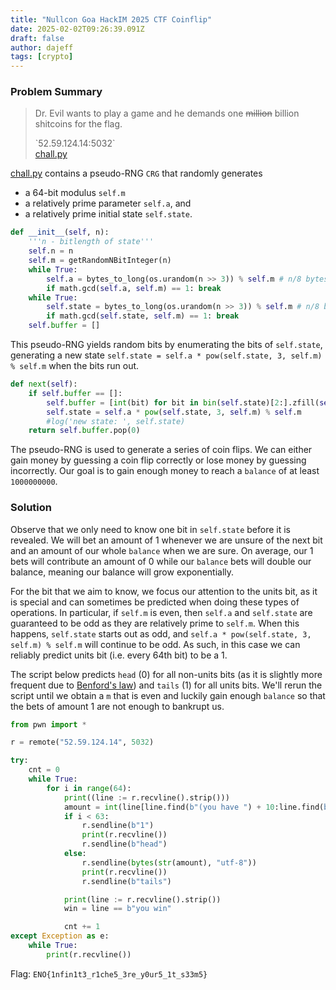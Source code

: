```yaml
---
title: "Nullcon Goa HackIM 2025 CTF Coinflip"
date: 2025-02-02T09:26:39.091Z
draft: false
author: dajeff
tags: [crypto]
---
```



### Problem Summary

<link rel="stylesheet" href={css}></link>

> Dr. Evil wants to play a game and he demands one ~~million~~ billion shitcoins for the flag.
>
> <div>
>     `52.59.124.14:5032`
> </div>
>
> <div>
>     <a class="btn" href={chall}>chall.py</a>
> </div>

<a class="btn" href={chall}>chall.py</a> contains a pseudo-RNG `CRG` that randomly generates
- a 64-bit modulus `self.m`
- a relatively prime parameter `self.a`, and
- a relatively prime initial state `self.state`.

```py
def __init__(self, n):
    '''n - bitlength of state'''
    self.n = n
    self.m = getRandomNBitInteger(n)
    while True:
        self.a = bytes_to_long(os.urandom(n >> 3)) % self.m # n/8 bytes
        if math.gcd(self.a, self.m) == 1: break
    while True:
        self.state = bytes_to_long(os.urandom(n >> 3)) % self.m # n/8 bytes
        if math.gcd(self.state, self.m) == 1: break
    self.buffer = []
```

This pseudo-RNG yields random bits by enumerating the bits of `self.state`, generating a new state `self.state = self.a * pow(self.state, 3, self.m) % self.m` when the bits run out.
```py
def next(self):
    if self.buffer == []:
        self.buffer = [int(bit) for bit in bin(self.state)[2:].zfill(self.n)]
        self.state = self.a * pow(self.state, 3, self.m) % self.m
        #log('new state: ', self.state)
    return self.buffer.pop(0)
```

The pseudo-RNG is used to generate a series of coin flips. We can either gain money by guessing a coin flip correctly or lose money by guessing incorrectly. Our goal is to gain enough money to reach a `balance` of at least `1000000000`.

### Solution

Observe that we only need to know one bit in `self.state` before it is revealed. We will bet an amount of 1 whenever we are unsure of the next bit and an amount of our whole `balance` when we are sure. On average, our 1 bets will contribute an amount of 0 while our `balance` bets will double our balance, meaning our balance will grow exponentially.

For the bit that we aim to know, we focus our attention to the units bit, as it is special and can sometimes be predicted when doing these types of operations. In particular, if `self.m` is even, then `self.a` and `self.state` are guaranteed to be odd as they are relatively prime to `self.m`. When this happens, `self.state` starts out as odd, and `self.a * pow(self.state, 3, self.m) % self.m` will continue to be odd. As such, in this case we can reliably predict units bit (i.e. every 64th bit) to be a 1.

The script below predicts `head` (0) for all non-units bits (as it is slightly more frequent due to [Benford's law](https://en.wikipedia.org/wiki/Benford%27s_law)) and `tails` (1) for all units bits. We'll rerun the script until we obtain a `m` that is even and luckily gain enough `balance` so that the bets of amount 1 are not enough to bankrupt us.

```py
from pwn import *

r = remote("52.59.124.14", 5032)

try:
    cnt = 0
    while True:
        for i in range(64):
            print((line := r.recvline().strip()))
            amount = int(line[line.find(b"(you have ") + 10:line.find(b")")])
            if i < 63:
                r.sendline(b"1")
                print(r.recvline())
                r.sendline(b"head")
            else:
                r.sendline(bytes(str(amount), "utf-8"))
                print(r.recvline())
                r.sendline(b"tails")

            print(line := r.recvline().strip())
            win = line == b"you win"

            cnt += 1
except Exception as e:
    while True:
        print(r.recvline())
```

Flag: `ENO{1nfin1t3_r1che5_3re_y0ur5_1t_s33m5}`

